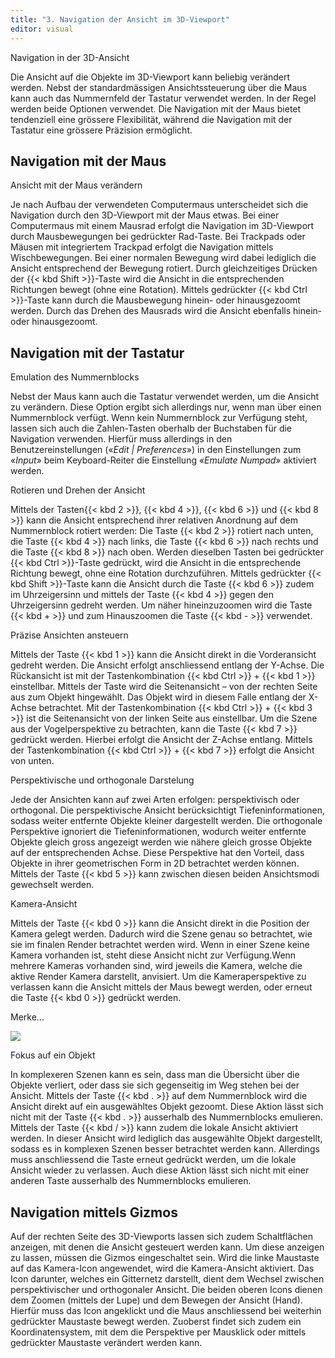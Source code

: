```yaml
---
title: "3. Navigation der Ansicht im 3D-Viewport"
editor: visual
---
```


::: column-margin
Navigation in der 3D-Ansicht
:::

Die Ansicht auf die Objekte im 3D-Viewport kann beliebig verändert werden. Nebst der standardmässigen Ansichtssteuerung über die Maus kann auch das Nummernfeld der Tastatur verwendet werden. In der Regel werden beide Optionen verwendet. Die Navigation mit der Maus bietet tendenziell eine grössere Flexibilität, während die Navigation mit der Tastatur eine grössere Präzision ermöglicht.

## Navigation mit der Maus

::: column-margin
Ansicht mit der Maus verändern
:::

Je nach Aufbau der verwendeten Computermaus unterscheidet sich die Navigation durch den 3D-Viewport mit der Maus etwas. Bei einer Computermaus mit einem Mausrad erfolgt die Navigation im 3D-Viewport durch Mausbewegungen bei gedrückter Rad-Taste. Bei Trackpads oder Mäusen mit integriertem Trackpad erfolgt die Navigation mittels Wischbewegungen. Bei einer normalen Bewegung wird dabei lediglich die Ansicht entsprechend der Bewegung rotiert. Durch gleichzeitiges Drücken der {{< kbd Shift >}}-Taste wird die Ansicht in die entsprechenden Richtungen bewegt (ohne eine Rotation). Mittels gedrückter {{< kbd Ctrl >}}-Taste kann durch die Mausbewegung hinein- oder hinausgezoomt werden. Durch das Drehen des Mausrads wird die Ansicht ebenfalls hinein- oder hinausgezoomt.

## Navigation mit der Tastatur

::: column-margin
Emulation des Nummernblocks
:::

Nebst der Maus kann auch die Tastatur verwendet werden, um die Ansicht zu verändern. Diese Option ergibt sich allerdings nur, wenn man über einen Nummernblock verfügt. Wenn kein Nummernblock zur Verfügung steht, lassen sich auch die Zahlen-Tasten oberhalb der Buchstaben für die Navigation verwenden. Hierfür muss allerdings in den Benutzereinstellungen («*Edit \| Preferences*») in den Einstellungen zum «*Input*» beim Keyboard-Reiter die Einstellung «*Emulate Numpad*» aktiviert werden.

::: column-margin
Rotieren und Drehen der Ansicht
:::

Mittels der Tasten{{< kbd 2 >}}, {{< kbd 4 >}}, {{< kbd 6 >}} und {{< kbd 8 >}} kann die Ansicht entsprechend ihrer relativen Anordnung auf dem Nummernblock rotiert werden: Die Taste {{< kbd 2 >}} rotiert nach unten, die Taste {{< kbd 4 >}} nach links, die Taste {{< kbd 6 >}} nach rechts und die Taste {{< kbd 8 >}} nach oben. Werden dieselben Tasten bei gedrückter {{< kbd Ctrl >}}-Taste gedrückt, wird die Ansicht in die entsprechende Richtung bewegt, ohne eine Rotation durchzuführen. Mittels gedrückter {{< kbd Shift >}}-Taste kann die Ansicht durch die Taste {{< kbd 6 >}} zudem im Uhrzeigersinn und mittels der Taste {{< kbd 4 >}} gegen den Uhrzeigersinn gedreht werden. Um näher hineinzuzoomen wird die Taste {{< kbd + >}} und zum Hinauszoomen die Taste {{< kbd - >}} verwendet.

::: column-margin
Präzise Ansichten ansteuern
:::

Mittels der Taste {{< kbd 1 >}} kann die Ansicht direkt in die Vorderansicht gedreht werden. Die Ansicht erfolgt anschliessend entlang der Y-Achse. Die Rückansicht ist mit der Tastenkombination {{< kbd Ctrl >}} + {{< kbd 1 >}} einstellbar. Mittels der Taste wird die Seitenansicht – von der rechten Seite aus zum Objekt hingewählt. Das Objekt wird in diesem Falle entlang der X-Achse betrachtet. Mit der Tastenkombination {{< kbd Ctrl >}} + {{< kbd 3 >}} ist die Seitenansicht von der linken Seite aus einstellbar. Um die Szene aus der Vogelperspektive zu betrachten, kann die Taste {{< kbd 7 >}} gedrückt werden. Hierbei erfolgt die Ansicht der Z-Achse entlang. Mittels der Tastenkombination {{< kbd Ctrl >}} + {{< kbd 7 >}} erfolgt die Ansicht von unten.

::: column-margin
Perspektivische und orthogonale Darstelung
:::

Jede der Ansichten kann auf zwei Arten erfolgen: perspektivisch oder orthogonal. Die perspektivische Ansicht berücksichtigt Tiefeninformationen, sodass weiter entfernte Objekte kleiner dargestellt werden. Die orthogonale Perspektive ignoriert die Tiefeninformationen, wodurch weiter entfernte Objekte gleich gross angezeigt werden wie nähere gleich grosse Objekte auf der entsprechenden Achse. Diese Perspektive hat den Vorteil, dass Objekte in ihrer geometrischen Form in 2D betrachtet werden können. Mittels der Taste {{< kbd 5 >}} kann zwischen diesen beiden Ansichtsmodi gewechselt werden.

::: column-margin
Kamera-Ansicht
:::

Mittels der Taste {{< kbd 0 >}} kann die Ansicht direkt in die Position der Kamera gelegt werden. Dadurch wird die Szene genau so betrachtet, wie sie im finalen Render betrachtet werden wird. Wenn in einer Szene keine Kamera vorhanden ist, steht diese Ansicht nicht zur Verfügung.Wenn mehrere Kameras vorhanden sind, wird jeweils die Kamera, welche die aktive Render Kamera darstellt, anvisiert. Um die Kameraperspektive zu verlassen kann die Ansicht mittels der Maus bewegt werden, oder erneut die Taste {{< kbd 0 >}} gedrückt werden.

:::::: rememberbox
:::: rememberbox-header
::: rememberbox-icon
:::

Merke...
::::

::: rememberbox-body
![](Images/Chapter_3/3_1_Number_Tabel.png){fig-align="left"}
:::
::::::

::: column-margin
Fokus auf ein Objekt
:::

In komplexeren Szenen kann es sein, dass man die Übersicht über die Objekte verliert, oder dass sie sich gegenseitig im Weg stehen bei der Ansicht. Mittels der Taste {{< kbd . >}} auf dem Nummernblock wird die Ansicht direkt auf ein ausgewähltes Objekt gezoomt. Diese Aktion lässt sich nicht mit der Taste {{< kbd . >}} ausserhalb des Nummernblocks emulieren. Mittels der Taste {{< kbd / >}} kann zudem die lokale Ansicht aktiviert werden. In dieser Ansicht wird lediglich das ausgewählte Objekt dargestellt, sodass es in komplexen Szenen besser betrachtet werden kann. Allerdings muss anschliessend die Taste erneut gedrückt werden, um die lokale Ansicht wieder zu verlassen. Auch diese Aktion lässt sich nicht mit einer anderen Taste ausserhalb des Nummernblocks emulieren.

## Navigation mittels Gizmos

Auf der rechten Seite des 3D-Viewports lassen sich zudem Schaltflächen anzeigen, mit denen die Ansicht gesteuert werden kann. Um diese anzeigen zu lassen, müssen die Gizmos eingeschaltet sein. Wird die linke Maustaste auf das Kamera-Icon angewendet, wird die Kamera-Ansicht aktiviert. Das Icon darunter, welches ein Gitternetz darstellt, dient dem Wechsel zwischen perspektivischer und orthogonaler Ansicht. Die beiden oberen Icons dienen dem Zoomen (mittels der Lupe) und dem Bewegen der Ansicht (Hand). Hierfür muss das Icon angeklickt und die Maus anschliessend bei weiterhin gedrückter Maustaste bewegt werden. Zuoberst findet sich zudem ein Koordinatensystem, mit dem die Perspektive per Mausklick oder mittels gedrückter Maustaste verändert werden kann.
